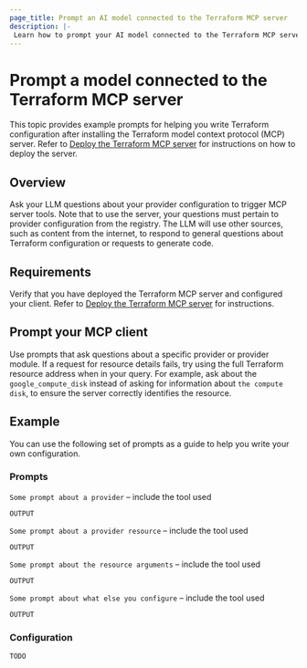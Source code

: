 ```yaml
---
page_title: Prompt an AI model connected to the Terraform MCP server   
description: |-
 Learn how to prompt your AI model connected to the Terraform MCP server to answer questions about Terraform configuration using code stored in the Terraform registry
---
```


# Prompt a model connected to the Terraform MCP server 

This topic provides example prompts for helping you write Terraform configuration after installing the Terraform model context protocol (MCP) server. Refer to [Deploy the Terraform MCP server](/terraform/docs/tools/mcp-server/install) for instructions on how to deploy the server.

## Overview

Ask your LLM questions about your provider configuration to trigger MCP server tools. Note that to use the server, your questions must pertain to provider configuration from the registry. The LLM will use other sources, such as content from the internet, to respond to general questions about Terraform configuration or requests to generate code. 

## Requirements

Verify that you have deployed the Terraform MCP server and configured your client. Refer to [Deploy the Terraform MCP server](/terraform/docs/tools/mcp-server/deploy) for instructions.

## Prompt your MCP client

Use prompts that ask questions about a specific provider or provider module. If a request for resource details fails, try using the full Terraform resource address when in your query. For example, ask about the `google_compute_disk` instead of asking for information about `the compute disk`, to ensure the server correctly identifies the resource.

## Example          

You can use the following set of prompts as a guide to help you write your own configuration.

### Prompts

`Some prompt about a provider` – include the tool used 

`OUTPUT`

`Some prompt about a provider resource` – include the tool used 

`OUTPUT`

`Some prompt about the resource arguments` – include the tool used 

`OUTPUT` 

`Some prompt about what else you configure`  – include the tool used 

`OUTPUT`

### Configuration

`TODO`
